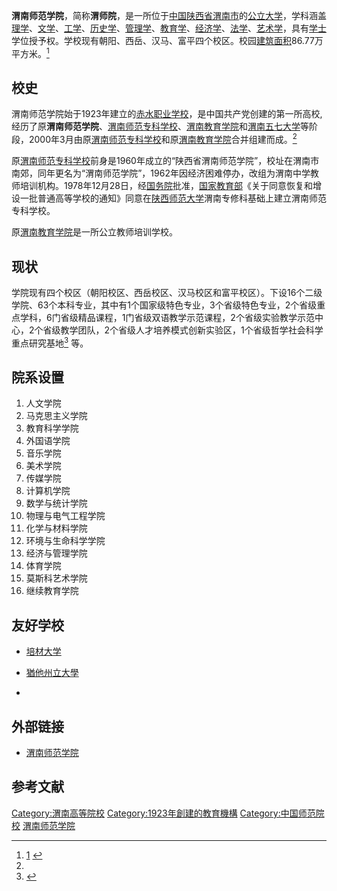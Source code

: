 {{Refimprove |time=2011-04-23T18:22:41+00:00 }}
{{Infobox 中国大学 |
| Name = 渭南师范学院
| EnglishName = Weinan Normal University
| image  = [[File:Weinan_Normal_University.jpg|220px]]
| Motto = 励志 笃学 求实 敬业
| Established = 1923年<ref name="#1">[http://www.wntc.edu.cn/index_4/xygk/xyje.htm 学院简介] {{webarchive|url=https://web.archive.org/web/20101225153734/http://www.wntc.edu.cn/index_4/xygk/xyje.htm |date=2010-12-25 }}</ref>
| Type = 公立
| President = 张守华
| President_title_1 =[[黨委書記|黨委書記]]
| President_1 =[[卓宇|卓宇]]
| Location = [[陕西省|陕西省]][[渭南市|渭南市]]
| Campus = 朝阳校区、西岳校区、汉马校区、富平校区
| AreaTotal = 86.77万平方米（校園佔地面積）、50.05万平方米（校園建築面積）
| Department = 
| Faculty = 
| Professor =
| Associate Professor =
| Assistant Professor =
| Lecturer =
| Student = 16216人<ref name="#1"/>
| Undergraduate = 
| Postgraduate = 
| master = 
| phd = 
| Affiliations =
| Colors =
| Nickname =
| Mascot =
| Data =
| Website = http://www.wntc.edu.cn/
}}
'''渭南师范学院'''，简称'''渭师院'''，是一所位于[[中国|中国]][[陕西省|陕西省]][[渭南市|渭南市]]的[[公立大学|公立大学]]，学科涵盖[[理学|理学]]、[[文学|文学]]、[[工学|工学]]、[[历史学|历史学]]、[[管理学|管理学]]、[[教育学|教育学]]、[[经济学|经济学]]、[[法学|法学]]、[[艺术学|艺术学]]，具有[[学士|学士]]学位授予权。学校现有朝阳、西岳、汉马、富平四个校区。校园[[建筑面积|建筑面积]]86.77万平方米。<ref>[http://www.wntc.edu.cn/xb/xxgk/xxjj.htm学校简介] {{webarchive|url=https://web.archive.org/web/20101225153734/http://www.wntc.edu.cn/index_4/xygk/xyje.htm |date=2010-12-25 }}</ref>

==校史==
渭南师范学院始于1923年建立的[[赤水职业学校|赤水职业学校]]，是中国共产党创建的第一所高校,经历了原'''渭南师范学院'''、[[渭南师范专科学校|渭南师范专科学校]]、[[渭南教育学院|渭南教育学院]]和[[渭南五七大学|渭南五七大学]]等阶段，2000年3月由原[[渭南师范专科学校|渭南师范专科学校]]和原[[渭南教育学院|渭南教育学院]]合并组建而成。<ref name="#1"/>

原[[渭南师范专科学校|渭南师范专科学校]]前身是1960年成立的“陕西省渭南师范学院”，校址在渭南市南郊，同年更名为“渭南师范学院”，1962年因经济困难停办，改组为渭南中学教师培训机构。1978年12月28日，经[[中华人民共和国国务院|国务院]]批准，[[中华人民共和国教育部|国家教育部]]《关于同意恢复和增设一批普通高等学校的通知》同意在[[陕西师范大学|陕西师范大学]]渭南专修科基础上建立渭南师范专科学校。

原[[渭南教育学院|渭南教育学院]]是一所公立教师培训学校。

== 现状 ==
学院现有四个校区（朝阳校区、西岳校区、汉马校区和富平校区）。下设16个二级学院、63个本科专业，其中有1个国家级特色专业，3个省级特色专业，2个省级重点学科，6门省级精品课程，1门省级双语教学示范课程，2个省级实验教学示范中心，2个省级教学团队，2个省级人才培养模式创新实验区，1个省级哲学社会科学重点研究基地<ref>{{Cite web |url=http://gkcx.eol.cn/schoolhtm/schoolInfo/schoolInfo368.htm |title=渭南师范学院简介 |access-date=2011-02-15 |archive-date=2019-06-16 |archive-url=https://web.archive.org/web/20190616064318/https://gkcx.eol.cn/schoolhtm/schoolInfo/schoolInfo368.htm |dead-url=no }}</ref> 等。

== 院系设置==
#人文学院
#马克思主义学院
#教育科学学院 
#外国语学院 
#音乐学院
#美术学院 
#传媒学院
#计算机学院
#数学与统计学院 
#物理与电气工程学院 
#化学与材料学院
#环境与生命科学学院
#经济与管理学院
#体育学院
#莫斯科艺术学院 
#继续教育学院
 

==友好学校==
* {{flagcountry|South Korea}}[[培材大学|培材大学]]
* {{flagcountry|United States}}[[猶他州立大學|猶他州立大學]]
* {{flagcountry|New Zealand }}{{link-en|克赖斯特彻奇综合技术学院|Christchurch Polytechnic Institute of Technology}}

==外部链接==
*[http://www.wntc.edu.cn/ 渭南师范学院] {{Wayback|url=http://www.wntc.edu.cn/ |date=20201031011331 }}

==参考文献==
{{Reflist}}

{{陕西高等院校}}

[[Category:渭南高等院校|Category:渭南高等院校]]
[[Category:1923年創建的教育機構|Category:1923年創建的教育機構]]
[[Category:中国师范院校|Category:中国师范院校]]
[[Category:渭南师范学院|]]